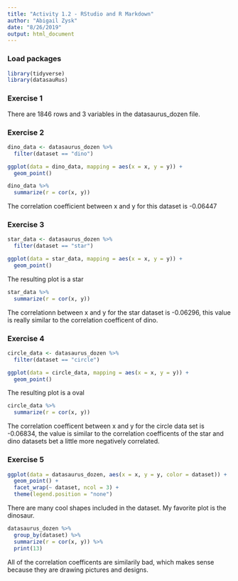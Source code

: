 ```yaml
---
title: "Activity 1.2 - RStudio and R Markdown"
author: "Abigail Zysk"
date: "8/26/2019"
output: html_document
---
```


### Load packages

```r
library(tidyverse) 
library(datasauRus)
```


### Exercise 1

There are 1846 rows and 3 variables in the datasaurus_dozen file. 

### Exercise 2

```r
dino_data <- datasaurus_dozen %>%
  filter(dataset == "dino")

ggplot(data = dino_data, mapping = aes(x = x, y = y)) +
  geom_point()
```


```r
dino_data %>%
  summarize(r = cor(x, y))
```
The correlation coefficient between x and y for this dataset is -0.06447

### Exercise 3


```r
star_data <- datasaurus_dozen %>%
  filter(dataset == "star")

ggplot(data = star_data, mapping = aes(x = x, y = y)) +
  geom_point()

```

The resulting plot is a star

```r
star_data %>%
  summarize(r = cor(x, y))
```

The correlationn between x and y for the star dataset is -0.06296, this value is really similar to the correlation coefficent of dino.

### Exercise 4


```r
circle_data <- datasaurus_dozen %>%
  filter(dataset == "circle")

ggplot(data = circle_data, mapping = aes(x = x, y = y)) +
  geom_point()
```

The resulting plot is a oval

```r
circle_data %>%
  summarize(r = cor(x, y))
```

The correlation coefficent between x and y for the circle data set is -0.06834, the value is similar to the correlation coefficents of the star and dino datasets bet a little more negatively correlated.

### Exercise 5

```r
ggplot(data = datasaurus_dozen, aes(x = x, y = y, color = dataset)) +
  geom_point() +
  facet_wrap(~ dataset, ncol = 3) +
  theme(legend.position = "none")

```

There are many cool shapes included in the dataset. My favorite plot is the dinosaur. 

```r
datasaurus_dozen %>%
  group_by(dataset) %>%
  summarize(r = cor(x, y)) %>%
  print(13)
```
All of the correlation coefficents are similarily bad, which makes sense because they are drawing pictures and designs. 